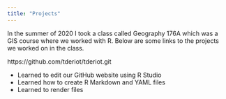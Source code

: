 ```yaml
---
title: "Projects"
---
```


In the summer of 2020 I took a class called Geography 176A which was a GIS course where we worked with R. Below are some links to the projects we worked on in the class. 

https://github.com/tderiot/tderiot.git

- Learned to edit our GitHub website using R Studio
- Learned how to create R Markdown and YAML files
- Learned to render files